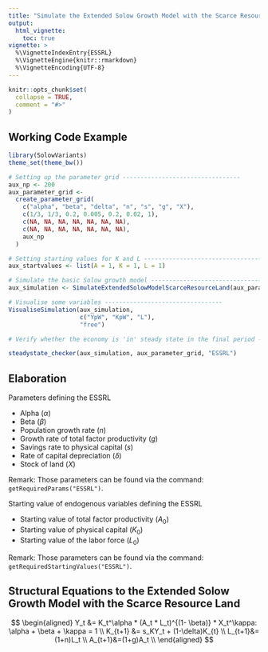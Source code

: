 ```yaml
---
title: "Simulate the Extended Solow Growth Model with the Scarce Resource Land"
output:
  html_vignette:
    toc: true
vignette: >
  %\VignetteIndexEntry{ESSRL}
  %\VignetteEngine{knitr::rmarkdown}
  %\VignetteEncoding{UTF-8}
---
```


```r
knitr::opts_chunk$set(
  collapse = TRUE,
  comment = "#>"
)
```

## Working Code Example
```r
library(SolowVariants)
theme_set(theme_bw())

# Setting up the parameter grid ---------------------------------
aux_np <- 200
aux_parameter_grid <-
  create_parameter_grid(
    c("alpha", "beta", "delta", "n", "s", "g", "X"),
    c(1/3, 1/3, 0.2, 0.005, 0.2, 0.02, 1),
    c(NA, NA, NA, NA, NA, NA, NA),
    c(NA, NA, NA, NA, NA, NA, NA),
    aux_np
  )

# Setting starting values for K and L ---------------------------------
aux_startvalues <- list(A = 1, K = 1, L = 1)

# Simulate the basic Solow growth model ---------------------------------
aux_simulation <- SimulateExtendedSolowModelScarceResourceLand(aux_parameter_grid, aux_np,aux_startvalues)

# Visualise some variables ---------------------------------
VisualiseSimulation(aux_simulation,
                    c("YpW", "KpW", "L"), 
                    "free")

# Verify whether the economy is 'in' steady state in the final period ---------------------------------

steadystate_checker(aux_simulation, aux_parameter_grid, "ESSRL")

```

## Elaboration
Parameters defining the ESSRL

* Alpha ($\alpha$)
* Beta ($\beta$)
* Population growth rate ($n$)
* Growth rate of total factor productivity ($g$)
* Savings rate to physical capital ($s$)
* Rate of capital depreciation ($\delta$)
* Stock of land ($X$)

Remark: Those parameters can be found via the command: `getRequiredParams("ESSRL")`.

Starting value of endogenous variables defining the ESSRL

* Starting value of total factor productivity ($A_0$)
* Starting value of physical capital ($K_0$)
* Starting value of the labor force ($L_0$)

Remark: Those parameters can be found via the command: `getRequiredStartingValues("ESSRL")`.

## Structural Equations to the Extended Solow Growth Model with the Scarce Resource Land
$$
\begin{aligned}
Y_t &= K_t^\alpha  * (A_t * L_t)^{(1- \beta)} * X_t^\kappa: \alpha + \beta + \kappa = 1 \\
K_{t+1} &= s_KY_t + (1-\delta)K_{t} \\
L_{t+1}&=(1+n)L_t \\
A_{t+1}&=(1+g)A_t \\
\end{aligned}
$$
